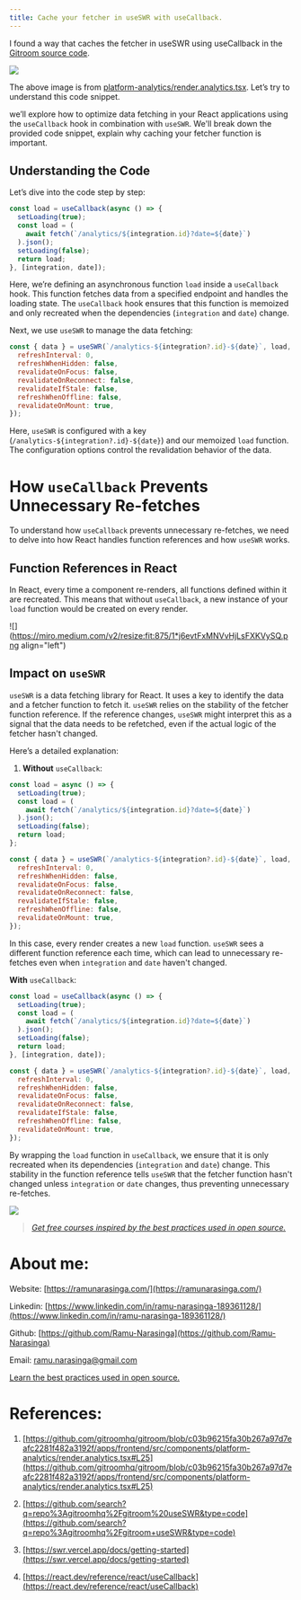 ```yaml
---
title: Cache your fetcher in useSWR with useCallback.
---
```


I found a way that caches the fetcher in useSWR using useCallback in the [Gitroom source code](https://github.com/search?q=repo%3Agitroomhq%2Fgitroom+useSWR&type=code).

![](https://miro.medium.com/v2/resize:fit:875/1*1dCWMweVkRrqIuMzopjS7g.png)

The above image is from [platform-analytics/render.analytics.tsx](https://github.com/gitroomhq/gitroom/blob/c03b96215fa30b267a97d7eafc2281f482a3192f/apps/frontend/src/components/platform-analytics/render.analytics.tsx#L25). Let’s try to understand this code snippet.

we’ll explore how to optimize data fetching in your React applications using the `useCallback` hook in combination with `useSWR`. We'll break down the provided code snippet, explain why caching your fetcher function is important.

## **Understanding the Code**

Let’s dive into the code step by step:

```js
const load = useCallback(async () => {
  setLoading(true);
  const load = (
    await fetch(`/analytics/${integration.id}?date=${date}`)
  ).json();
  setLoading(false);
  return load;
}, [integration, date]);
```

Here, we’re defining an asynchronous function `load` inside a `useCallback` hook. This function fetches data from a specified endpoint and handles the loading state. The `useCallback` hook ensures that this function is memoized and only recreated when the dependencies (`integration` and `date`) change.

Next, we use `useSWR` to manage the data fetching:

```js
const { data } = useSWR(`/analytics-${integration?.id}-${date}`, load, {
  refreshInterval: 0,
  refreshWhenHidden: false,
  revalidateOnFocus: false,
  revalidateOnReconnect: false,
  revalidateIfStale: false,
  refreshWhenOffline: false,
  revalidateOnMount: true,
});
```

Here, `useSWR` is configured with a key (`/analytics-${integration?.id}-${date}`) and our memoized `load` function. The configuration options control the revalidation behavior of the data.

# **How** `useCallback` Prevents Unnecessary Re-fetches

To understand how `useCallback` prevents unnecessary re-fetches, we need to delve into how React handles function references and how `useSWR` works.

## **Function References in React**

In React, every time a component re-renders, all functions defined within it are recreated. This means that without `useCallback`, a new instance of your `load` function would be created on every render.

![](https://miro.medium.com/v2/resize:fit:875/1*j6evtFxMNVvHjLsFXKVySQ.png align="left")

## **Impact on** `useSWR`

`useSWR` is a data fetching library for React. It uses a key to identify the data and a fetcher function to fetch it. `useSWR` relies on the stability of the fetcher function reference. If the reference changes, `useSWR` might interpret this as a signal that the data needs to be refetched, even if the actual logic of the fetcher hasn't changed.

Here’s a detailed explanation:

1. **Without** `useCallback`:
    

```js
const load = async () => {
  setLoading(true);
  const load = (
    await fetch(`/analytics/${integration.id}?date=${date}`)
  ).json();
  setLoading(false);
  return load;
};

const { data } = useSWR(`/analytics-${integration?.id}-${date}`, load, {
  refreshInterval: 0,
  refreshWhenHidden: false,
  revalidateOnFocus: false,
  revalidateOnReconnect: false,
  revalidateIfStale: false,
  refreshWhenOffline: false,
  revalidateOnMount: true,
});
```

In this case, every render creates a new `load` function. `useSWR` sees a different function reference each time, which can lead to unnecessary re-fetches even when `integration` and `date` haven't changed.

**With** `useCallback`:

```js
const load = useCallback(async () => {
  setLoading(true);
  const load = (
    await fetch(`/analytics/${integration.id}?date=${date}`)
  ).json();
  setLoading(false);
  return load;
}, [integration, date]);

const { data } = useSWR(`/analytics-${integration?.id}-${date}`, load, {
  refreshInterval: 0,
  refreshWhenHidden: false,
  revalidateOnFocus: false,
  revalidateOnReconnect: false,
  revalidateIfStale: false,
  refreshWhenOffline: false,
  revalidateOnMount: true,
});
```

By wrapping the `load` function in `useCallback`, we ensure that it is only recreated when its dependencies (`integration` and `date`) change. This stability in the function reference tells `useSWR` that the fetcher function hasn't changed unless `integration` or `date` changes, thus preventing unnecessary re-fetches.

![](https://miro.medium.com/v2/resize:fit:875/1*47EKz3q3aUidRrzxVGAjLg.png)

> [*Get free courses inspired by the best practices used in open source.*](https://app.thinkthroo.com/best-practices)

# **About me:**

Website: [https://ramunarasinga.com/](https://ramunarasinga.com/)

Linkedin: [https://www.linkedin.com/in/ramu-narasinga-189361128/](https://www.linkedin.com/in/ramu-narasinga-189361128/)

Github: [https://github.com/Ramu-Narasinga](https://github.com/Ramu-Narasinga)

Email: ramu.narasinga@gmail.com

[Learn the best practices used in open source.](https://thinkthroo.com/)

# **References:**

1. [https://github.com/gitroomhq/gitroom/blob/c03b96215fa30b267a97d7eafc2281f482a3192f/apps/frontend/src/components/platform-analytics/render.analytics.tsx#L25](https://github.com/gitroomhq/gitroom/blob/c03b96215fa30b267a97d7eafc2281f482a3192f/apps/frontend/src/components/platform-analytics/render.analytics.tsx#L25)
    
2. [https://github.com/search?q=repo%3Agitroomhq%2Fgitroom%20useSWR&type=code](https://github.com/search?q=repo%3Agitroomhq%2Fgitroom+useSWR&type=code)
    
3. [https://swr.vercel.app/docs/getting-started](https://swr.vercel.app/docs/getting-started)
    
4. [https://react.dev/reference/react/useCallback](https://react.dev/reference/react/useCallback)